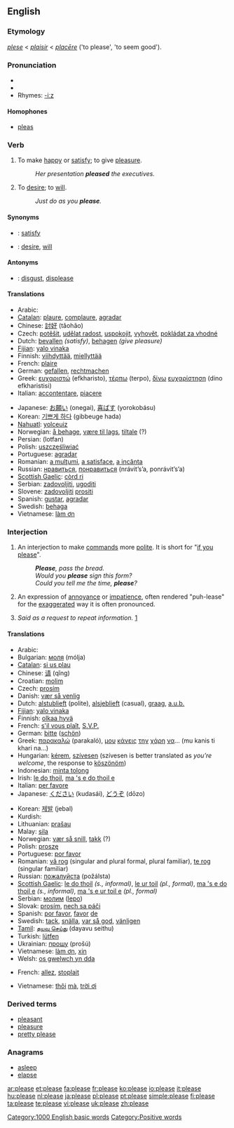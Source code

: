 {{wikipedia|dab=please}}
==English==

{{rank|outside|beside|worth|696|please|quiet|exclaimed|regard}}

===Etymology===
{{ME.}} ''[[plese]]'' < {{OF.}} ''[[plaisir]]'' < {{L.}} ''[[placere|placēre]]'' ('to please', 'to seem good').

===Pronunciation===
*{{IPA|/pliːz/}}
*{{audio|en-us-please.ogg|Audio (US)}}
*Rhymes: [[Rhymes:English:-iːz|-iːz]]

====Homophones====
*[[pleas]]

===Verb===
{{en-verb|pleas|ing}}

# {{transitive}} To make [[happy]] or [[satisfy]]; to give [[pleasure]].
#: ''Her presentation '''pleased''' the executives.''
# {{intransitive}} To [[desire]]; to [[will]].
#: ''Just do as you '''please'''.''

====Synonyms====
*{{italbrac|to make happy}}: [[satisfy]]
*{{italbrac|to desire}}: [[desire]], [[will]]

====Antonyms====
*{{italbrac|to make happy}}: [[disgust]], [[displease]]

====Translations====
{{trans-top|to make happy or satisfy}}
*Arabic: {{ARchar|[[رضى]]}} {{unicode|(raɖá:)}}
*[[Catalan]]: [[plaure]], [[complaure]], [[agradar]]
*Chinese: [[討好]] (tǎohǎo)
*Czech: [[potěšit]], [[udělat radost]], [[uspokojit]], [[vyhovět]], [[pokládat za vhodné]]
*Dutch: [[bevallen]] ''(satisfy)'', [[behagen]] ''(give pleasure)''
*[[Fijian]]: [[yalo vinaka]]
*Finnish: [[viihdyttää]], [[miellyttää]]
*French: [[plaire]]
*German: [[gefallen]], [[rechtmachen]]
*Greek: [[ευχαριστώ]] (efkharisto), [[τέρπω]] (terpo), [[δίνω]] [[ευχαρίστηση]] (dino efkharistisi)
*Italian: [[accontentare]], [[piacere]]
{{trans-mid}}
*Japanese: [[お願い]] (onegai), [[喜ばす]] (yorokobásu)
*Korean: [[기쁘게 하다]] (gibbeuge hada)
*[[Nahuatl]]: [[yolceuiz]]
*Norwegian: [[å behage]], [[være til lags]], [[tiltale]] (?)
*Persian: {{FAchar|[[لطفا]]}} (lotfan)
*Polish: [[uszczęśliwiać]]
*Portuguese: [[agradar]]
*Romanian: [[a mulţumi]], [[a satisface]], [[a incânta]]
*Russian: [[нравиться]], [[понравиться]] (nrávit’s’a, ponrávit’s’a)
*[[Scottish Gaelic]]: [[còrd ri]]
*Serbian: [[zadovoljiti]], [[ugoditi]]
*Slovene: [[zadovoljiti]] [[prositi]]
*Spanish: [[gustar]], [[agradar]]
*Swedish: [[behaga]]
*Vietnamese: [[làm ơn]]
{{trans-bottom}}

===Interjection===
{{en-intj}}

# An interjection to make [[command]]s more [[polite]]. It is short for "[[if you please]]".
#: '''''Please''', pass the bread.''
#: ''Would you '''please''' sign this form?''
#: ''Could you tell me the time, '''please'''?''
# An expression of [[annoyance]] or [[impatience]], often rendered "puh-lease" for the [[exaggerated]] way it is often pronounced.
# {{context|Cincinnati, OH, US}} ''Said as a request to repeat information.'' [http://citybeat.com/1999-09-16/cover2.shtml]

====Translations====
{{trans-top|interjection to make commands more polite}}
*Arabic: {{ARchar|[[من فضلك]]}} {{unicode|(min fáɖlak)}}
*Bulgarian: [[моля]] (mólja)
*[[Catalan]]: [[si us plau]]
*Chinese: [[请]] (qǐng)
*Croatian: [[molim]]
*Czech: [[prosím]]
*Danish: [[vær så venlig]]
*Dutch: [[alstublieft]] (polite), [[alsjeblieft]] (casual), [[graag]], [[a.u.b.]]
*[[Fijian]]: [[yalo vinaka]]
*Finnish: [[olkaa hyvä]]
*French: [[s'il vous plaît]], [[S.V.P.]]
*German: [[bitte]] ([[schön]])
*Greek: [[παρακαλώ]] (parakaló), [[μου]] [[κάνεις]] [[την]] [[χάρη]] [[να]]... (mu kanis ti khari na...)
*Hungarian: [[kérem]], [[szívesen]] (szívesen is better translated as ''you’re welcome'', the response to [[köszönöm]])
*Indonesian: [[minta tolong]]
*Irish: [[le do thoil]], [[ma 's e do thoil e]]
*Italian: [[per favore]]
*Japanese: [[ください]] (kudasái), [[どうぞ]] (dōzo)
{{trans-mid}}
*Korean: [[제발]] (jebal)
*Kurdish: {{KUchar|[[بێ زه‌حمه‌ت]]}}
*Lithuanian: [[prašau]]
*Malay: [[sila]]
*Norwegian: [[vær så snill]], [[takk]] (?)
*Polish: [[proszę]]
*Portuguese: [[por favor#Portuguese|por favor]]
*Romanian: [[vă rog]] (singular and plural formal, plural familiar), [[te rog]] (singular familiar)
*Russian: [[пoжaлуйстa]] (požálsta)
*[[Scottish Gaelic]]: [[le do thoil]] ''(s., informal)'', [[le ur toil]] ''(pl., formal)'', [[ma 's e do thoil e]] ''(s., informal)'', [[ma 's e ur toil e]] ''(pl., formal)''
*Serbian: [[молим]] ([[lepo]])
*Slovak: [[prosím]], [[nech sa páči]]
*Spanish: [[por favor#Spanish|por favor]], [[favor#Spanish|favor]] [[de]]
*Swedish: [[tack]], [[snälla]], [[var så god]], [[vänligen]]
*[[Tamil]]: [[தயவு செய்து]] (dayavu seithu)
*Turkish: [[lütfen]]
*Ukrainian: [[прошу]] (prošú)
*Vietnamese: [[làm ơn]], [[xin]]
*Welsh: [[os gwelwch yn dda]]
{{trans-bottom}}

{{trans-top|expression of annoyance or impatience}}
*French: [[allez]], [[stoplait]]
{{trans-mid}}
*Vietnamese: [[thôi#Vietnamese|thôi]] [[mà#Vietnaemse|mà]], [[trời ơi]]
{{trans-bottom}}

===Derived terms===
*[[pleasant]]
*[[pleasure]]
*[[pretty please]]

===Anagrams===
*[[asleep]]
*[[elapse]]

[[Category:1000 English basic words]]
[[Category:Positive words]]

[[ar:please]]
[[et:please]]
[[fa:please]]
[[fr:please]]
[[ko:please]]
[[io:please]]
[[it:please]]
[[hu:please]]
[[nl:please]]
[[ja:please]]
[[pl:please]]
[[pt:please]]
[[simple:please]]
[[fi:please]]
[[ta:please]]
[[te:please]]
[[vi:please]]
[[uk:please]]
[[zh:please]]